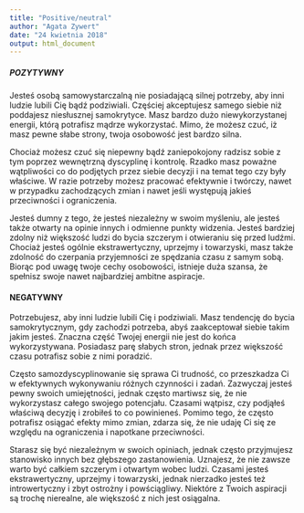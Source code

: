 ---
title: "Positive/neutral"
author: "Agata Zywert"
date: "24 kwietnia 2018"
output: html_document
---

##### **POZYTYWNY** 

Jesteś osobą samowystarczalną nie posiadającą silnej potrzeby, aby inni ludzie lubili Cię bądź podziwiali. Częściej akceptujesz samego siebie niż poddajesz niesłusznej samokrytyce. Masz bardzo dużo niewykorzystanej energii, którą potrafisz mądrze wykorzystać. Mimo, że możesz czuć, iż masz pewne słabe strony, twoja osobowość jest bardzo silna.

Chociaż możesz czuć się niepewny bądź zaniepokojony radzisz sobie z tym poprzez wewnętrzną dyscyplinę i kontrolę. Rzadko masz poważne wątpliwości co do podjętych przez siebie decyzji i na temat tego czy były właściwe. W razie potrzeby możesz pracować efektywnie i twórczy, nawet w przypadku zachodzących zmian i nawet jeśli występują jakieś przeciwności i ograniczenia. 

Jesteś dumny z tego, że jesteś niezależny w swoim myśleniu, ale jesteś także otwarty na opinie innych i odmienne punkty widzenia. Jesteś bardziej zdolny niż większość ludzi do bycia szczerym i otwieraniu się przed ludźmi. Chociaż jesteś ogólnie ekstrawertyczny, uprzejmy i towarzyski, masz także zdolność do czerpania przyjemności ze spędzania czasu z samym sobą. Biorąc pod uwagę twoje cechy osobowości, istnieje duża szansa, że spełnisz swoje nawet najbardziej ambitne aspiracje. 


#### **NEGATYWNY**

Potrzebujesz, aby inni ludzie lubili Cię i podziwiali. Masz tendencję do bycia samokrytycznym, gdy zachodzi potrzeba, abyś zaakceptował siebie takim jakim jesteś. Znaczna część Twojej energii nie jest do końca wykorzystywana. Posiadasz parę słabych stron, jednak przez większość czasu potrafisz sobie z nimi poradzić.

Często samozdyscyplinowanie się sprawa Ci trudność, co przeszkadza Ci w efektywnych wykonywaniu różnych czynności i zadań. Zazwyczaj jesteś pewny swoich umiejętności, jednak często martiwsz się, że nie wykorzystasz całego swojego potencjału. Czasami wątpisz, czy podjąłeś właściwą decyzję i zrobiłeś to co powinieneś. Pomimo tego, że często potrafisz osiągać efekty mimo zmian, zdarza się, że nie udaję Ci się ze względu na ograniczenia i napotkane przeciwności. 

Starasz się być niezależnym w swoich opiniach, jednak często przyjmujesz stanowisko innych bez głębszego zastanowienia. Uznajesz, że nie zawsze warto być całkiem szczerym i otwartym wobec ludzi. Czasami jesteś ekstrawertyczny, uprzejmy i towarzyski, jednak nierzadko jesteś też introwertyczny i zbyt ostrożny i powściągliwy. Niektóre z Twoich aspiracji są trochę nierealne, ale większość z nich jest osiągalna.
